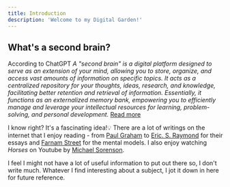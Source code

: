 ```yaml
---
title: Introduction
description: 'Welcome to my Digital Garden!'
---
```


## What's a second brain?

According to ChatGPT _A "second brain" is a digital platform designed to serve as an extension of your mind, allowing you to store, organize, and access vast amounts of information on specific topics. It acts as a centralized repository for your thoughts, ideas, research, and knowledge, facilitating better retention and retrieval of information. Essentially, it functions as an externalized memory bank, empowering you to efficiently manage and leverage your intellectual resources for learning, problem-solving, and personal development._ [Read more](https://www.studysmarter.co.uk/magazine/second-brain/)

I know right? It's a fascinating idea!💡
There are a lot of writings on the internet that I enjoy reading - from [Paul Graham](https://www.paulgraham.com/articles.html) to [Eric. S. Raymond](http://www.catb.org/~esr/writings/) for their essays and [Farnam Street](https://fs.blog/mental-models/) for the mental models. I also enjoy watching _Horses_ on Youtube by [Michael Sorenson](https://www.youtube.com/@HorsesOnYT).  

I feel I might not have a lot of useful information to put out there so, I don't write much. Whatever I find interesting about a subject, I jot it down in here for future reference.

